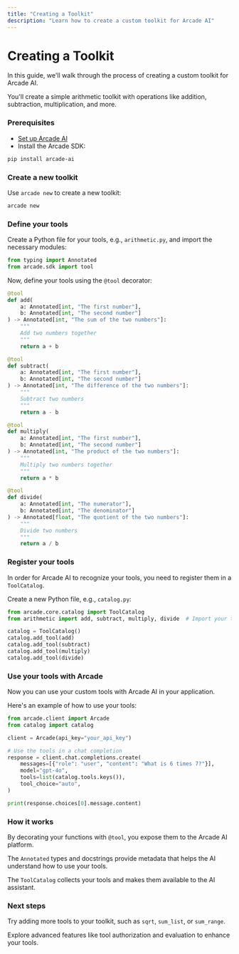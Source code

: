```yaml
---
title: "Creating a Toolkit"
description: "Learn how to create a custom toolkit for Arcade AI"
---
```



# Creating a Toolkit

In this guide, we'll walk through the process of creating a custom toolkit for Arcade AI.

You'll create a simple arithmetic toolkit with operations like addition, subtraction, multiplication, and more.

<Steps>

### Prerequisites

- [Set up Arcade AI](/guides/quickstart)
- Install the Arcade SDK:

```bash
pip install arcade-ai
```

### Create a new toolkit

Use `arcade new` to create a new toolkit:

```bash
arcade new
```

### Define your tools

Create a Python file for your tools, e.g., `arithmetic.py`, and import the necessary modules:

```python
from typing import Annotated
from arcade.sdk import tool
```

Now, define your tools using the `@tool` decorator:

```python
@tool
def add(
    a: Annotated[int, "The first number"],
    b: Annotated[int, "The second number"]
) -> Annotated[int, "The sum of the two numbers"]:
    """
    Add two numbers together
    """
    return a + b

@tool
def subtract(
    a: Annotated[int, "The first number"],
    b: Annotated[int, "The second number"]
) -> Annotated[int, "The difference of the two numbers"]:
    """
    Subtract two numbers
    """
    return a - b

@tool
def multiply(
    a: Annotated[int, "The first number"],
    b: Annotated[int, "The second number"]
) -> Annotated[int, "The product of the two numbers"]:
    """
    Multiply two numbers together
    """
    return a * b

@tool
def divide(
    a: Annotated[int, "The numerator"],
    b: Annotated[int, "The denominator"]
) -> Annotated[float, "The quotient of the two numbers"]:
    """
    Divide two numbers
    """
    return a / b
```

### Register your tools

In order for Arcade AI to recognize your tools, you need to register them in a `ToolCatalog`.

Create a new Python file, e.g., `catalog.py`:

```python
from arcade.core.catalog import ToolCatalog
from arithmetic import add, subtract, multiply, divide  # Import your tools

catalog = ToolCatalog()
catalog.add_tool(add)
catalog.add_tool(subtract)
catalog.add_tool(multiply)
catalog.add_tool(divide)
```

### Use your tools with Arcade

Now you can use your custom tools with Arcade AI in your application.

Here's an example of how to use your tools:

```python
from arcade.client import Arcade
from catalog import catalog

client = Arcade(api_key="your_api_key")

# Use the tools in a chat completion
response = client.chat.completions.create(
    messages=[{"role": "user", "content": "What is 6 times 7?"}],
    model="gpt-4o",
    tools=list(catalog.tools.keys()),
    tool_choice="auto",
)

print(response.choices[0].message.content)
```

</Steps>

### How it works

By decorating your functions with `@tool`, you expose them to the Arcade AI platform.

The `Annotated` types and docstrings provide metadata that helps the AI understand how to use your tools.

The `ToolCatalog` collects your tools and makes them available to the AI assistant.

### Next steps

Try adding more tools to your toolkit, such as `sqrt`, `sum_list`, or `sum_range`.

Explore advanced features like tool authorization and evaluation to enhance your tools.
